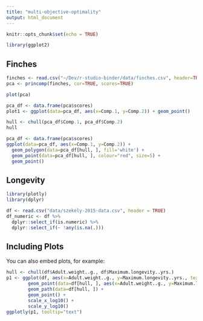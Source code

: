 ```yaml
---
title: "multi-objective-optimality"
output: html_document
---
```


```r
knitr::opts_chunk$set(echo = TRUE)
```

```r
library(ggplot2)
```


## Finches

```r
finches <- read.csv("~/Dev/r-studio-binder/data/finches.csv", header=TRUE)
pca <- princomp(finches, cor=TRUE, scores=TRUE)
```
```r
plot(pca)
```


```r
pca_df <- data.frame(pca$scores)
plot1 <- ggplot(data=pca_df, aes(x=Comp.1, y=Comp.2)) + geom_point()
```

```r
hull <- chull(pca_df$Comp.1, pca_df$Comp.2)
hull
```

```r
pca_df <- data.frame(pca$scores)
ggplot(data=pca_df, aes(x=Comp.1, y=Comp.2)) +
  geom_polygon(data=pca_df[hull, ], fill='white') +
  geom_point(data=pca_df[hull, ], colour="red", size=5) +
  geom_point()
```

## Longevity

```r
library(plotly)
library(dplyr)
```

```r
df <- read.csv("data/szekely-2015-data.csv", header = TRUE)
df_numeric <- df %>%
  dplyr::select_if(is.numeric) %>%
  dplyr::select_if(~ !any(is.na(.)))
```

## Including Plots

You can also embed plots, for example:

```r
hull <- chull(df$Adult.weight..g., df$Maximum.longevity..yrs.)
p1 <- ggplot(df, aes(x=Adult.weight..g., y=Maximum.longevity..yrs., text=Common.name)) +
        geom_point(data=df[hull, ], aes(x=Adult.weight..g., y=Maximum.longevity..yrs.), colour="red", size=5) + 
        geom_path(data=df[hull, ]) + 
        geom_point() +
        scale_x_log10() +
        scale_y_log10()
ggplotly(p1, tooltip="text")
```

